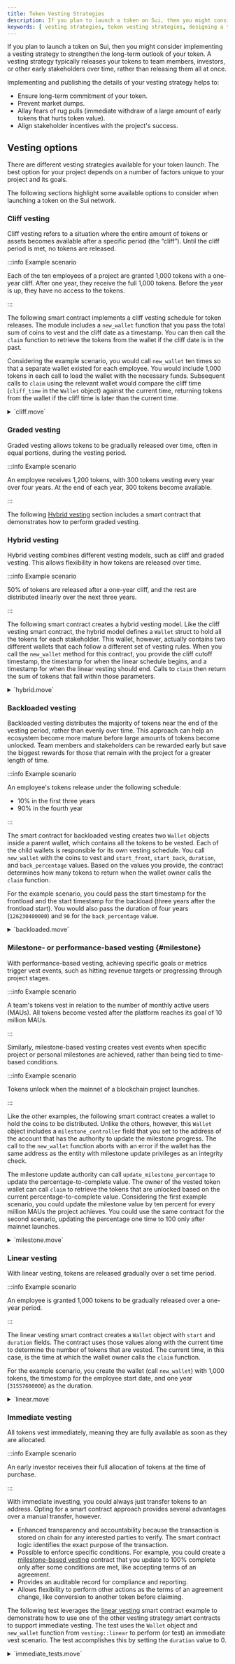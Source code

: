 ```yaml
---
title: Token Vesting Strategies
description: If you plan to launch a token on Sui, then you might consider implementing a vesting strategy to strengthen the long-term outlook of your token.
keywords: [ vesting strategies, token vesting strategies, designing a token launch, designing token vesting, how to design token vesting, vesting options, token vest strategies, how to vest tokens, how to design token vest ]
---
```


If you plan to launch a token on Sui, then you might consider implementing a vesting strategy to strengthen the long-term outlook of your token. A vesting strategy typically releases your tokens to team members, investors, or other early stakeholders over time, rather than releasing them all at once.

Implementing and publishing the details of your vesting strategy helps to:
  - Ensure long-term commitment of your token.
  - Prevent market dumps.
  - Allay fears of rug pulls (immediate withdraw of a large amount of early tokens that hurts token value).
  - Align stakeholder incentives with the project's success.

## Vesting options

There are different vesting strategies available for your token launch. The best option for your project depends on a number of factors unique to your project and its goals.

The following sections highlight some available options to consider when launching a token on the Sui network.

### Cliff vesting

Cliff vesting refers to a situation where the entire amount of tokens or assets becomes available after a specific period (the “cliff”). Until the cliff period is met, no tokens are released.

:::info Example scenario

Each of the ten employees of a project are granted 1,000 tokens with a one-year cliff. After one year, they receive the full 1,000 tokens. Before the year is up, they have no access to the tokens.

:::

The following smart contract implements a cliff vesting schedule for token releases. The module includes a `new_wallet` function that you pass the total sum of coins to vest and the cliff date as a timestamp. You can then call the `claim` function to retrieve the tokens from the wallet if the cliff date is in the past. 

Considering the example scenario, you would call `new_wallet` ten times so that a separate wallet existed for each employee. You would include 1,000 tokens in each call to load the wallet with the necessary funds. Subsequent calls to `claim` using the relevant wallet would compare the cliff time (`cliff_time` in the `Wallet` object) against the current time, returning tokens from the wallet if the cliff time is later than the current time. 

<details>
<summary> 
`cliff.move`
</summary>
{@inject: examples/vesting/sources/cliff.move}
</details>

### Graded vesting

Graded vesting allows tokens to be gradually released over time, often in equal portions, during the vesting period.

:::info Example scenario

An employee receives 1,200 tokens, with 300 tokens vesting every year over four years. At the end of each year, 300 tokens become available.

:::

The following [Hybrid vesting](#hybrid-vesting) section includes a smart contract that demonstrates how to perform graded vesting. 

### Hybrid vesting

Hybrid vesting combines different vesting models, such as cliff and graded vesting. This allows flexibility in how tokens are released over time.

:::info Example scenario

50% of tokens are released after a one-year cliff, and the rest are distributed linearly over the next three years.

:::

The following smart contract creates a hybrid vesting model. Like the cliff vesting smart contract, the hybrid model defines a `Wallet` struct to hold all the tokens for each stakeholder. This wallet, however, actually contains two different wallets that each follow a different set of vesting rules. When you call the `new_wallet` method for this contract, you provide the cliff cutoff timestamp, the timestamp for when the linear schedule begins, and a timestamp for when the linear vesting should end. Calls to `claim` then return the sum of tokens that fall within those parameters.

<details>
<summary>
`hybrid.move`
</summary>
{@inject: examples/vesting/sources/hybrid.move}
</details>

### Backloaded vesting

Backloaded vesting distributes the majority of tokens near the end of the vesting period, rather than evenly over time. This approach can help an ecosystem become more mature before large amounts of tokens become unlocked. Team members and stakeholders can be rewarded early but save the biggest rewards for those that remain with the project for a greater length of time.

:::info Example scenario

An employee's tokens release under the following schedule: 
  - 10% in the first three years 
  - 90% in the fourth year

:::

The smart contract for backloaded vesting creates two `Wallet` objects inside a parent wallet, which contains all the tokens to be vested. Each of the child wallets is responsible for its own vesting schedule. You call `new_wallet` with the coins to vest and `start_front`, `start_back`, `duration`, and `back_percentage` values. Based on the values you provide, the contract determines how many tokens to return when the wallet owner calls the `claim` function.

For the example scenario, you could pass the start timestamp for the frontload and the start timestamp for the backload (three years after the frontload start). You would also pass the duration of four years (`126230400000`) and `90` for the `back_percentage` value. 

<details>
<summary>
`backloaded.move`
</summary>
{@inject: examples/vesting/sources/backloaded.move}
</details>

### Milestone- or performance-based vesting {#milestone}

With performance-based vesting, achieving specific goals or metrics trigger vest events, such as hitting revenue targets or progressing through project stages.

:::info Example scenario

A team's tokens vest in relation to the number of monthly active users (MAUs). All tokens become vested after the platform reaches its goal of 10 million MAUs.

:::

Similarly, milestone-based vesting creates vest events when specific project or personal milestones are achieved, rather than being tied to time-based conditions.

:::info Example scenario

Tokens unlock when the mainnet of a blockchain project launches.

:::

Like the other examples, the following smart contract creates a wallet to hold the coins to be distributed. Unlike the others, however, this `Wallet` object includes a `milestone_controller` field that you set to the address of the account that has the authority to update the milestone progress. The call to the `new_wallet` function aborts with an error if the wallet has the same address as the entity with milestone update privileges as an integrity check. 

The milestone update authority can call `update_milestone_percentage` to update the percentage-to-complete value. The owner of the vested token wallet can call `claim` to retrieve the tokens that are unlocked based on the current percentage-to-complete value. Considering the first example scenario, you could update the milestone value by ten percent for every million MAUs the project achieves. You could use the same contract for the second scenario, updating the percentage one time to 100 only after mainnet launches.

<details>
<summary>
`milestone.move` 
</summary>
{@inject: examples/vesting/sources/milestone.move}
</details>

### Linear vesting

With linear vesting, tokens are released gradually over a set time period. 

:::info Example scenario

An employee is granted 1,000 tokens to be gradually released over a one-year period.

:::

The linear vesting smart contract creates a `Wallet` object with `start` and `duration` fields. The contract uses those values along with the current time to determine the number of tokens that are vested. The current time, in this case, is the time at which the wallet owner calls the `claim` function.

For the example scenario, you create the wallet (call `new_wallet`) with 1,000 tokens, the timestamp for the employee start date, and one year (`31557600000`) as the duration.

<details>
<summary>
`linear.move`
</summary>
{@inject: examples/vesting/sources/linear.move}
</details>

### Immediate vesting

All tokens vest immediately, meaning they are fully available as soon as they are allocated.

:::info Example scenario

An early investor receives their full allocation of tokens at the time of purchase.

:::

With immediate investing, you could always just transfer tokens to an address. Opting for a smart contract approach provides several advantages over a manual transfer, however.
   - Enhanced transparency and accountability because the transaction is stored on chain for any interested parties to verify. The smart contract logic identifies the exact purpose of the transaction.
   - Possible to enforce specific conditions. For example, you could create a [milestone-based vesting](#milestone) contract that you update to 100% complete only after some conditions are met, like accepting terms of an agreement.
   - Provides an auditable record for compliance and reporting.
   - Allows flexibility to perform other actions as the terms of an agreement change, like conversion to another token before claiming.

The following test leverages the [linear vesting](#linear-vesting) smart contract example to demonstrate how to use one of the other vesting strategy smart contracts to support immediate vesting. The test uses the `Wallet` object and `new_wallet` function from `vesting::linear` to perform (or test) an immediate vest scenario. The test accomplishes this by setting the `duration` value to 0.

<details>
<summary>
`immediate_tests.move`
</summary>
{@inject: examples/vesting/tests/immediate_tests.move}
</details>

